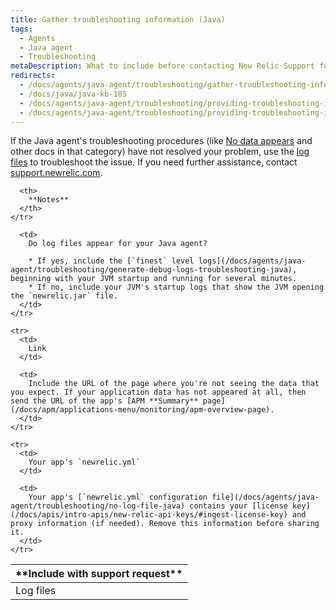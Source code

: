```yaml
---
title: Gather troubleshooting information (Java)
tags:
  - Agents
  - Java agent
  - Troubleshooting
metaDescription: What to include before contacting New Relic Support for help with your Java agent.
redirects:
  - /docs/agents/java-agent/troubleshooting/gather-troubleshooting-information-java
  - /docs/java/java-kb-105
  - /docs/agents/java-agent/troubleshooting/providing-troubleshooting-information
  - /docs/agents/java-agent/troubleshooting/providing-troubleshooting-information-java
---
```


If the Java agent's troubleshooting procedures (like [No data appears](/docs/apm/agents/java-agent/troubleshooting/no-data-appears-java) and other docs in that category) have not resolved your problem, use the [log files](#logfiles) to troubleshoot the issue. If you need further assistance, contact [support.newrelic.com](https://support.newrelic.com).

<table>
  <thead>
    <tr>
      <th width={200}>
        **Include with support request**
      </th>

      <th>
        **Notes**
      </th>
    </tr>
  </thead>

  <tbody>
    <tr id="logfiles">
      <td>
        Log files
      </td>

      <td>
        Do log files appear for your Java agent?

        * If yes, include the [`finest` level logs](/docs/agents/java-agent/troubleshooting/generate-debug-logs-troubleshooting-java), beginning with your JVM startup and running for several minutes.
        * If no, include your JVM's startup logs that show the JVM opening the `newrelic.jar` file.
      </td>
    </tr>

    <tr>
      <td>
        Link
      </td>

      <td>
        Include the URL of the page where you're not seeing the data that you expect. If your application data has not appeared at all, then send the URL of the app's [APM **Summary** page](/docs/apm/applications-menu/monitoring/apm-overview-page).
      </td>
    </tr>

    <tr>
      <td>
        Your app's `newrelic.yml`
      </td>

      <td>
        Your app's [`newrelic.yml` configuration file](/docs/agents/java-agent/troubleshooting/no-log-file-java) contains your [license key](/docs/apis/intro-apis/new-relic-api-keys/#ingest-license-key) and proxy information (if needed). Remove this information before sharing it.
      </td>
    </tr>
  </tbody>
</table>
